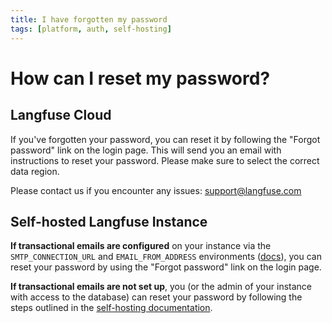 ```yaml
---
title: I have forgotten my password
tags: [platform, auth, self-hosting]
---
```


# How can I reset my password?

## Langfuse Cloud

If you've forgotten your password, you can reset it by following the "Forgot password" link on the login page. This will send you an email with instructions to reset your password. Please make sure to select the correct data region.

Please contact us if you encounter any issues: support@langfuse.com

## Self-hosted Langfuse Instance

**If transactional emails are configured** on your instance via the `SMTP_CONNECTION_URL` and `EMAIL_FROM_ADDRESS` environments ([docs](/self-hosting/transactional-emails)), you can reset your password by using the "Forgot password" link on the login page.

**If transactional emails are not set up**, you (or the admin of your instance with access to the database) can reset your password by following the steps outlined in the [self-hosting documentation](/self-hosting/authentication-and-sso).
